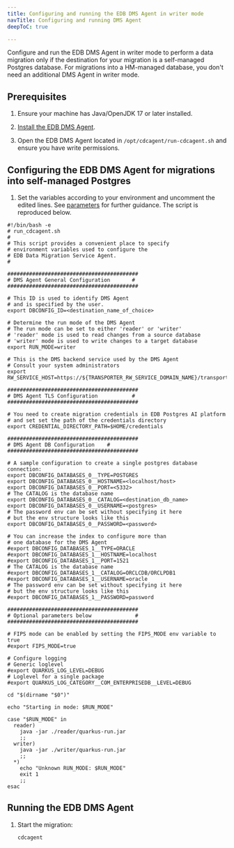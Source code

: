 ```yaml
---
title: Configuring and running the EDB DMS Agent in writer mode
navTitle: Configuring and running DMS Agent
deepToC: true

---
```


Configure and run the EDB DMS Agent in writer mode to perform a data migration only if the destination for your migration is a self-managed Postgres database. For migrations into a HM-managed database, you don't need an additional DMS Agent in writer mode.

## Prerequisites

1.  Ensure your machine has Java/OpenJDK 17 or later installed.

2.  [Install the EDB DMS Agent](/edb-postgres-ai/latest/hybrid-manager/using_hybrid_manager/migration/installing2/).

3.  Open the EDB DMS Agent located in `/opt/cdcagent/run-cdcagent.sh` and ensure you have write permissions.

## Configuring the EDB DMS Agent for migrations into self-managed Postgres

1.  Set the variables according to your environment and uncomment the edited lines. See [parameters](/edb-postgres-ai/latest/hybrid-manager/using_hybrid_manager/migration/dms_agent_reference/) for further guidance. The script is reproduced below.

```shell
#!/bin/bash -e
# run_cdcagent.sh
#
# This script provides a convenient place to specify
# environment variables used to configure the
# EDB Data Migration Service Agent.
#

##########################################
# DMS Agent General Configuration       #
##########################################

# This ID is used to identify DMS Agent
# and is specified by the user.
export DBCONFIG_ID=<destination_name_of_choice>

# Determine the run mode of the DMS Agent
# The run mode can be set to either 'reader' or 'writer'
# 'reader' mode is used to read changes from a source database
# 'writer' mode is used to write changes to a target database
export RUN_MODE=writer

# This is the DMS backend service used by the DMS Agent
# Consult your system administrators
export RW_SERVICE_HOST=https://${TRANSPORTER_RW_SERVICE_DOMAIN_NAME}/transporter

##########################################
# DMS Agent TLS Configuration           #
##########################################

# You need to create migration credentials in EDB Postgres AI platform
# and set set the path of the credentials directory
export CREDENTIAL_DIRECTORY_PATH=$HOME/credentials

##########################################
# DMS Agent DB Configuration    #
##########################################

# A sample configuration to create a single postgres database connection:
export DBCONFIG_DATABASES_0__TYPE=POSTGRES
export DBCONFIG_DATABASES_0__HOSTNAME=<localhost/host>
export DBCONFIG_DATABASES_0__PORT=<5332>
# The CATALOG is the database name
export DBCONFIG_DATABASES_0__CATALOG=<destination_db_name>
export DBCONFIG_DATABASES_0__USERNAME=<postgres>
# The password env can be set without specifying it here
# but the env structure looks like this
export DBCONFIG_DATABASES_0__PASSWORD=<password>

# You can increase the index to configure more than
# one database for the DMS Agent
#export DBCONFIG_DATABASES_1__TYPE=ORACLE
#export DBCONFIG_DATABASES_1__HOSTNAME=localhost
#export DBCONFIG_DATABASES_1__PORT=1521
# The CATALOG is the database name
#export DBCONFIG_DATABASES_1__CATALOG=ORCLCDB/ORCLPDB1
#export DBCONFIG_DATABASES_1__USERNAME=oracle
# The password env can be set without specifying it here
# but the env structure looks like this
#export DBCONFIG_DATABASES_1__PASSWORD=password

##########################################
# Optional parameters below              #
##########################################

# FIPS mode can be enabled by setting the FIPS_MODE env variable to true
#export FIPS_MODE=true

# Configure logging
# Generic loglevel
#export QUARKUS_LOG_LEVEL=DEBUG
# Loglevel for a single package
#export QUARKUS_LOG_CATEGORY__COM_ENTERPRISEDB__LEVEL=DEBUG

cd "$(dirname "$0")"

echo "Starting in mode: $RUN_MODE"

case "$RUN_MODE" in
  reader)
    java -jar ./reader/quarkus-run.jar
    ;;
  writer)
    java -jar ./writer/quarkus-run.jar
    ;;
  *)
    echo "Unknown RUN_MODE: $RUN_MODE"
    exit 1
    ;;
esac

```

## Running the EDB DMS Agent

1.  Start the migration:

    ```shell
    cdcagent
    ```
